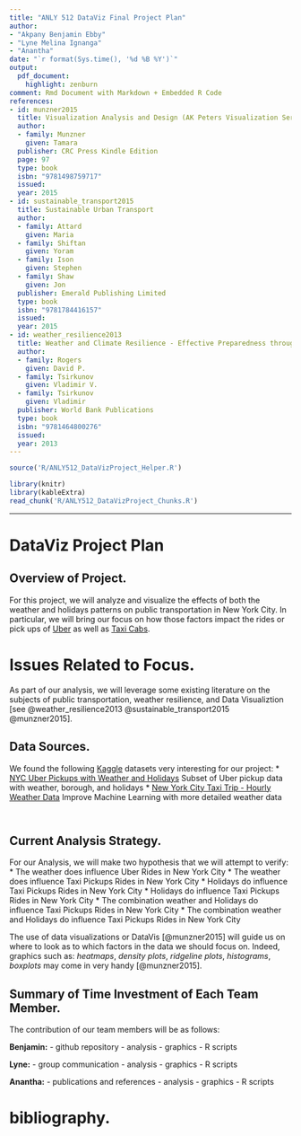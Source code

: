```yaml
---
title: "ANLY 512 DataViz Final Project Plan"
author:
- "Akpany Benjamin Ebby"
- "Lyne Melina Ignanga"
- "Anantha"
date: "`r format(Sys.time(), '%d %B %Y')`"
output:
  pdf_document:
    highlight: zenburn
comment: Rmd Document with Markdown + Embedded R Code
references:
- id: munzner2015
  title: Visualization Analysis and Design (AK Peters Visualization Series)
  author:
  - family: Munzner
    given: Tamara
  publisher: CRC Press Kindle Edition
  page: 97
  type: book
  isbn: "9781498759717"
  issued:
  year: 2015
- id: sustainable_transport2015
  title: Sustainable Urban Transport
  author:
  - family: Attard
    given: Maria
  - family: Shiftan
    given: Yoram
  - family: Ison
    given: Stephen
  - family: Shaw
    given: Jon
  publisher: Emerald Publishing Limited
  type: book
  isbn: "9781784416157"
  issued:
  year: 2015
- id: weather_resilience2013
  title: Weather and Climate Resilience - Effective Preparedness through National Meteorological and Hydrological Services
  author:
  - family: Rogers
    given: David P.
  - family: Tsirkunov
    given: Vladimir V.
  - family: Tsirkunov
    given: Vladimir
  publisher: World Bank Publications
  type: book
  isbn: "9781464800276"
  issued:
  year: 2013
---
```


```r

source('R/ANLY512_DataVizProject_Helper.R')

```

```r

library(knitr)
library(kableExtra)
read_chunk('R/ANLY512_DataVizProject_Chunks.R')

```

---

# DataViz Project Plan

## Overview of Project.

For this project, we will analyze and visualize the effects of both the weather and holidays patterns on public transportation in New York City.
In particular, we will bring our focus on how those factors impact the rides or pick ups of [Uber](https://www.uber.com/) as well as [Taxi Cabs](http://www.yellowcabnyctaxi.com/).
 
# Issues Related to Focus.
As part of our analysis, we will leverage some existing literature on the subjects of public transportation, weather resilience, and Data Visualiztion
[see @weather_resilience2013 @sustainable_transport2015 @munzner2015].

## Data Sources.

We found the following [Kaggle](https://www.kaggle.com/) datasets very interesting for our project:
* [NYC Uber Pickups with Weather and Holidays](https://www.kaggle.com/yannisp/uber-pickups-enriched/home) Subset of Uber pickup data with weather, borough, and holidays
* [New York City Taxi Trip - Hourly Weather Data](https://www.kaggle.com/meinertsen/new-york-city-taxi-trip-hourly-weather-data) Improve Machine Learning with more detailed weather data

```r
```

```r
```


## Current Analysis Strategy.

For our Analysis, we will make two hypothesis that we will attempt to verify:
* The weather does influence Uber Rides in New York City
* The weather does influence Taxi Pickups Rides in New York City
* Holidays do influence Taxi Pickups Rides in New York City
* Holidays do influence Taxi Pickups Rides in New York City
* The combination weather and Holidays do influence Taxi Pickups Rides in New York City
* The combination weather and Holidays do influence Taxi Pickups Rides in New York City

The use of data visualizations or DataVis [@munzner2015] will guide us on where to look as to which factors in the data
we should focus on. Indeed, graphics such as: *heatmaps*, *density plots*, *ridgeline plots*, *histograms*, *boxplots*
may come in very handy [@munzner2015].

## Summary of Time Investment of Each Team Member.

The contribution of our team members will be as follows:

__Benjamin:__
- github repository
- analysis
- graphics
- R scripts

__Lyne:__
- group communication
- analysis
- graphics
- R scripts

__Anantha:__
- publications and references
- analysis
- graphics
- R scripts

# bibliography.
